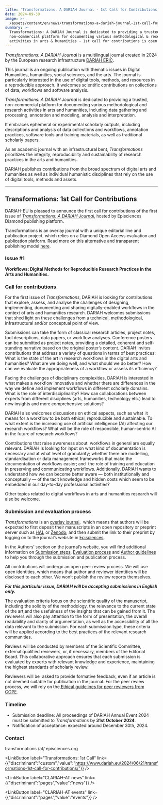 ```yaml
---
title: 'Transformations: A DARIAH Journal - 1st Call for Contributions!'
date: 2024-09-30
image: >-
  /assets/content/en/news/transformations-a-dariah-journal-1st-call-for-contributions/image.png
summary: >-
  Transformations: A DARIAH Journal is dedicated to providing a trusted,
  non-commercial platform for documenting various methodological & research
  activities in arts & humanities - 1st call for contributions is open!
---
```

*Transformations: A DARIAH Journal* is a multilingual journal created in 2024 by the European research infrastructure [DARIAH ERIC](https://www.dariah.eu/).

This journal is an ongoing publication with thematic issues in Digital Humanities, humanities, social sciences, and the arts. The journal is particularly interested in the use of digital tools, methods, and resources in a reproducible approach. It welcomes scientific contributions on collections of data, workflows and software analysis.

*Transformations: A DARIAH Journal* is dedicated to providing a trusted, non-commercial platform for documenting various methodological and research activities in arts and humanities, including data gathering and processing, annotation and modeling, analysis and interpretation.

It embraces ephemeral or experimental scholarly outputs, including descriptions and analysis of data collections and workflows, annotation practices, software tools and training materials, as well as traditional scholarly papers.

As an academic journal with an infrastructural bent, *Transformations* prioritizes the integrity, reproducibility and sustainability of research practices in the arts and humanities.

DARIAH publishes contributions from the broad spectrum of digital arts and humanities as well as individual humanistic disciplines that rely on the use of digital tools, methods and assets.

---

## **Transformations: 1st Call for Contributions**

DARIAH-EU is pleased to announce the first call for contributions of the first issue of [*Transformations: A DARIAH Journal*](https://transformations.episciences.org/), hosted by Episciences Diamond publishing platform.

Transformations is an overlay journal with a unique editorial line and publication project, which relies on a Diamond Open Access evaluation and publication platform. Read more on this alternative and transparent publishing model [here](https://www.dariah.eu/2024/02/29/introducing-the-dariah-overlay-journal-an-alternative-and-transparent-publishing-model/).

### **Issue #1** 

**Workflows: Digital Methods for Reproducible Research Practices in the Arts and Humanities.**

### **Call for contributions**

For the first issue of *Transformations*, DARIAH is looking for contributions that explore, assess, and analyse the challenges of designing, implementing, documenting and sharing digitally-enabled workflows in the context of arts and humanities research. DARIAH welcomes submissions that shed light on these challenges from a technical, methodological, infrastructural and/or conceptual point of view. 

Submissions can take the form of classical research articles, project notes, tool descriptions, data papers, or workflow analyses. Conference posters can be submitted as project notes, providing a detailed, coherent and self-standing narrative based on the original poster’s content. DARIAH invites contributions that address a variety of questions in terms of best practices: What is the state of the art in research workflows in the digital arts and humanities? What are we doing well, and what should we do better? How can we evaluate the appropriateness of a workflow or assess its efficiency?

Facing the challenges of disciplinary complexities, DARIAH is interested in what makes a workflow innovative and whether there are differences in the way we define and implement workflows in different scholarly domains. What is the role of interdisciplinarity? How can collaborations between experts from different disciplines (arts, humanities, technology etc.) lead to new insights and more comprehensive solutions?

DARIAH also welcomes discussions on ethical aspects, such as what  it means for a workflow to be both ethical, reproducible and sustainable. To what extent is the increasing use of artificial intelligence (AI) affecting our research workflows? What will be the role of responsible, human-centric AI in the future of research workflows?

Contributions that raise awareness about  workflows in general are equally relevant. DARIAH is looking for input on what kind of documentation is necessary and at what level of granularity; whether there are modelling, standardisation or data management frameworks that make the documentation of workflows easier; and  the role of training and education in preserving and communicating workflows. Additionally, DARIAH wants to understand how we can become better aware — both institutionally and conceptually — of the tacit knowledge and hidden costs which seem to be embedded in our day-to-day professional activities? 

Other topics related to digital workflows in arts and humanities research will also be welcome.

### **Submission and evaluation process**

*Transformations* is an [overlay journal](https://dariahopen.hypotheses.org/1150),  which means that authors will be expected to first deposit their manuscripts in an open repository or preprint server such as [HAL](https://hal.science/DARIAH) or [Zenodo](https://zenodo.org/communities/dariah/records?q=\&l=list\&p=1\&s=10\&sort=newest); and then submit the link to their preprint by logging on to the journal’s website in [Episciences](https://transformations.episciences.org/). 

In the Authors’ section on the journal’s website, you will find additional information on [Submission steps](https://transformations.episciences.org/page/submission-steps), [Evaluation process](https://transformations.episciences.org/page/evaluation-process) and [Author guidelines](https://transformations.episciences.org/page/author-guidelines) to help you through the submission and publication process.

All contributions will undergo an open peer review process. We will use open identities, which means that author and reviewer identities will be disclosed to each other. We won’t publish the review reports themselves.

***For this particular issue, DARIAH will be accepting submissions in English only.***

The evaluation criteria focus on the scientific quality of the manuscript, including the solidity of the methodology, the relevance to the current state of the art,and the usefulness of the insights that can be gained from it. The reviewers will also pay attention to the form of presentation, the overall readability and clarity of argumentation, as well as the accessibility of all the data relevant to the submission. For each submission type, these criteria will be applied according to the best practices of the relevant research communities.

Reviews will be conducted by members of the Scientific Committee, external qualified reviewers, or, if necessary, members of the Editorial Board. This collaborative approach ensures that each submission is evaluated by experts with relevant knowledge and experience, maintaining the highest standards of scholarly review.

Reviewers will be  asked to provide formative feedback, even if an article is not deemed suitable for publication in the journal. For the peer review process, we will rely on the[ Ethical guidelines for peer reviewers from COPE](https://publicationethics.org/sites/default/files/ethical-guidelines-peer-reviewers-cope.pdf).

### **Timeline**

* Submission deadline: All proceedings of DARIAH Annual Event 2024 must be submitted to *Transformations* by **31st October 2024**.
* Notification of acceptance: expected around December 30th, 2024.

### **Contact**

transformations /at/ episciences.org 

<LinkButton label="Transformations: 1st Call" link={{"discriminant":"custom","value":"https://www.dariah.eu/2024/06/21/transformations-1st-call-for-contributions/"}} />

<LinkButton label="CLARIAH-AT news" link={{"discriminant":"pages","value":"news"}} />

<LinkButton label="CLARIAH-AT events" link={{"discriminant":"pages","value":"events"}} />
